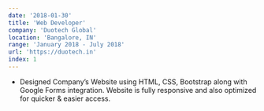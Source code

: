 ```yaml
---
date: '2018-01-30'
title: 'Web Developer'
company: 'Duotech Global'
location: 'Bangalore, IN'
range: 'January 2018 - July 2018'
url: 'https://duotech.in'
index: 1
---
```


- Designed Company’s Website using HTML, CSS, Bootstrap along with Google Forms integration. Website is fully responsive and also optimized for quicker & easier access.

